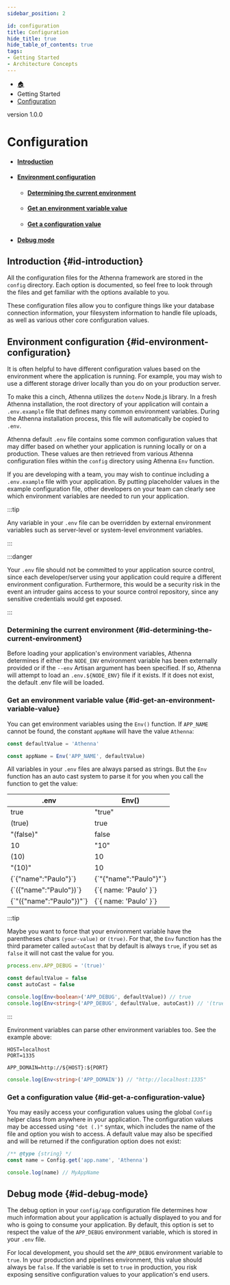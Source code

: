 ```yaml
---
sidebar_position: 2

id: configuration
title: Configuration
hide_title: true
hide_table_of_contents: true
tags:
- Getting Started
- Architecture Concepts
---
```


<nav aria-label="breadcrumbs">
    <ul class="breadcrumbs">
        <li class="breadcrumbs__item">
            <a class="breadcrumbs__link" href="/">🏠</a>
        </li>
        <li class="breadcrumbs__item">
            <a class="breadcrumbs__link">Getting Started</a>
        </li>
        <li class="breadcrumbs__item">
            <a class="breadcrumbs__link" href="/docs/getting-started/configuration">Configuration</a>
        </li>
    </ul>
</nav>

<span class="badge badge--secondary margin-top-bot">version 1.0.0</span>


# Configuration

- #### [Introduction](#id-introduction)
- #### [Environment configuration](#id-environment-configuration)
    - #### [Determining the current environment](#id-determining-the-current-environment)
    - #### [Get an environment variable value](#id-get-an-environment-variable-value)
    - #### [Get a configuration value](#id-get-a-configuration-value)
- #### [Debug mode](#id-debug-mode)

## Introduction {#id-introduction}

All the configuration files for the Athenna framework are stored in the `config` directory. Each option is documented,
so feel free to look through the files and get familiar with the options available to you.

These configuration files allow you to configure things like your database connection information, your filesystem
information to handle file uploads, as well as various other core configuration values.

## Environment configuration {#id-environment-configuration}

It is often helpful to have different configuration values based on the environment where the application is running.
For example, you may wish to use a different storage driver locally than you do on your production server.

To make this a cinch, Athenna utilizes the `dotenv` Node.js library. In a fresh Athenna installation, the root directory
of your application will contain a `.env.example` file that defines many common environment variables. During the Athenna
installation process, this file will automatically be copied to `.env`.

Athenna default `.env` file contains some common configuration values that may differ based on whether your application
is running locally or on a production. These values are then retrieved from various Athenna configuration files within
the `config` directory using Athenna `Env` function.

If you are developing with a team, you may wish to continue including a `.env.example` file with your application. By
putting placeholder values in the example configuration file, other developers on your team can clearly see which
environment variables are needed to run your application.

:::tip

Any variable in your `.env` file can be overridden by external environment variables such as server-level or system-level
environment variables.

:::

:::danger

Your `.env` file should not be committed to your application source control, since each developer/server using your application
could require a different environment configuration. Furthermore, this would be a security risk in the event an intruder
gains access to your source control repository, since any sensitive credentials would get exposed.

:::

### Determining the current environment {#id-determining-the-current-environment}

Before loading your application's environment variables, Athenna determines if either the `NODE_ENV` environment variable
has been externally provided or if the `--env` Artisan argument has been specified. If so, Athenna will attempt to load an
`.env.${NODE_ENV}` file if it exists. If it does not exist, the default .env file will be loaded.

### Get an environment variable value {#id-get-an-environment-variable-value}

You can get environment variables using the `Env()` function. If `APP_NAME` cannot be found, the constant `appName` will
have the value `Athenna`:

```typescript
const defaultValue = 'Athenna'

const appName = Env('APP_NAME', defaultValue)
```

All variables in your `.env` files are always parsed as strings. But the `Env` function has an auto cast system to parse
it for you when you call the function to get the value:

<table>
    <thead>
    <tr>
        <th>.env</th>
        <th>Env()</th>
    </tr>
    </thead>
    <tbody>
    <tr>
        <td>true</td>
        <td>"true"</td>
    </tr>
    <tr>
        <td>(true)</td>
        <td>true</td>
    </tr>
    <tr>
        <td>"(false)"</td>
        <td>false</td>
    </tr>
    <tr>
        <td>10</td>
        <td>"10"</td>
    </tr>
    <tr>
        <td>(10)</td>
        <td>10</td>
    </tr>
    <tr>
        <td>"(10)"</td>
        <td>10</td>
    </tr>
    <tr>
        <td>{`{"name":"Paulo"}`}</td>
        <td>{`"{"name":"Paulo"}"`}</td>
    </tr>
    <tr>
        <td>{`({"name":"Paulo"})`}</td>
        <td>{`{ name: 'Paulo' }`}</td>
    </tr>
    <tr>
        <td>{`"({"name":"Paulo"})"`}</td>
        <td>{`{ name: 'Paulo' }`}</td>
    </tr>
    </tbody>
</table>

:::tip

Maybe you want to force that your environment variable have the parentheses chars `(your-value)` or `(true)`. For that,
the `Env` function has the third parameter called `autoCast` that by default is always `true`, if you set as `false` it
will not cast the value for you.

```typescript
process.env.APP_DEBUG = '(true)'

const defaultValue = false
const autoCast = false

console.log(Env<boolean>('APP_DEBUG', defaultValue)) // true
console.log(Env<string>('APP_DEBUG', defaultValue, autoCast)) // '(true)'
```

:::

Environment variables can parse other environment variables too. See the example above:

```dotenv
HOST=localhost
PORT=1335

APP_DOMAIN=http://${HOST}:${PORT}
```

```typescript
console.log(Env<string>('APP_DOMAIN')) // "http://localhost:1335"
```

### Get a configuration value {#id-get-a-configuration-value}

You may easily access your configuration values using the global `Config` helper class from anywhere in your application.
The configuration values may be accessed using `"dot (.)"` syntax, which includes the name of the file and option you
wish to access. A default value may also be specified and will be returned if the configuration option does not exist:

```typescript
/** @type {string} */
const name = Config.get('app.name', 'Athenna')

console.log(name) // MyAppName
```

## Debug mode {#id-debug-mode}

The debug option in your `config/app` configuration file determines how much information about your application is actually
displayed to you and for who is going to consume your application. By default, this option is set to respect the value of
the `APP_DEBUG` environment variable, which is stored in your `.env` file.

For local development, you should set the `APP_DEBUG` environment variable to `true`. In your production and pipelines environment,
this value should always be `false`. If the variable is set to `true` in production, you risk exposing sensitive configuration
values to your application's end users.
